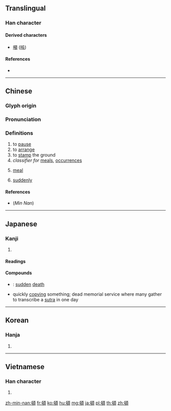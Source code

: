{{character info/new}}
{{also|顿}}
==Translingual==

===Han character===
{{Han char|rn=181|rad=頁|as=04|sn=13|four=51786|canj=PUMBC|ids=⿰屯頁}}

====Derived characters====
* [[噸]] ([[吨]])

====References====
* {{Han ref|kx=1401.110|dkj=43381|dj=1918.020|hdz=74360.050|uh=9813|ud=38931|bh=B979|bd=47481}}

----

==Chinese==
{{zh-forms|s=顿}}

===Glyph origin===
{{Han etym}}

===Pronunciation===
{{zh-pron
|m=dùn,dú
|c=deon6,duk6
|h=pfs=tun
|md=dóng
|mn=tùn/tǹg
|mn-t=deng3
|w=2ten
|mc=y
|oc=y
|ma=zh-dùn.ogg
|cat=v,cls,adv
}}

===Definitions===
{{zh-hanzi}}

# to [[pause]]
# to [[arrange]]
# to [[stamp]] the ground
# ''classifier for'' [[meal|meals]], [[occurrences]]
# {{lb|zh|Teochew}} [[meal]]
# [[suddenly]]

====References====
* (''Min Nan'') {{thcwd|10318}}

{{zh-cat|Beginning}}

----

==Japanese==

===Kanji===
{{ja-kanji|grade=c|rs=頁04}}

# {{defn|lang=ja|sort=頁04}}

====Readings====
{{ja-readings|goon=[[とん]] (ton)|kanon=[[とん]] (ton)|kun=[[とみに]] (tomini), [[ぬかずく]] (nukazuku), [[つまずく]] (tsumazuku)}}

====Compounds====
{{der-top|Compounds}}
* {{ja-r|頓死|とんし}}: [[sudden]] [[death]]
* {{ja-r|頓写|とんしゃ}} quickly [[copying]] something; dead memorial service where many gather to transcribe a [[sutra]] in one day
{{der-bottom}}

----

==Korean==

===Hanja===
{{ko-hanja|hangeul=[[돈]], [[둔]]|eumhun=}}

# {{defn|lang=ko|sort=頁04}}

----

==Vietnamese==

===Han character===
{{vi-hantu|[[đốn]], [[đón]], [[nhún]], [[dún]], [[đon]], [[đún]], [[lún]], [[rón]]|rs=頁04}}

# {{defn|lang=vi|sort=頁04}}

[[zh-min-nan:頓]]
[[fr:頓]]
[[ko:頓]]
[[hu:頓]]
[[mg:頓]]
[[ja:頓]]
[[pl:頓]]
[[th:頓]]
[[zh:頓]]